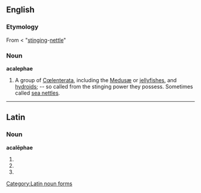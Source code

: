 ==English==

===Etymology===
From {{L.}} {{term|acalephe#Latin|acalēphē|nettle}} < {{AGr.}} {{term|ἀκαλήφη|{{polytonic|ἀκαλήφη}}}} {{italbrac|akalēphē}} "[[stinging]]-[[nettle]]"

===Noun===
'''acalephae'''  {{p}}

# A group of [[Cœlenterata]], including the [[Medusæ]] or [[jellyfish]]es, and [[hydroid]]s; -- so called from the stinging power they possess. Sometimes called [[sea nettle]]s.

----

==Latin==

===Noun===
'''acalēphae''' {{f}}

# {{inflection of|acalephe#Latin|acalēphē|dat|s}}
# {{inflection of|acalephe#Latin|acalēphē|nom|p}}
# {{inflection of|acalephe#Latin|acalēphē|voc|p}}

[[Category:Latin noun forms]]